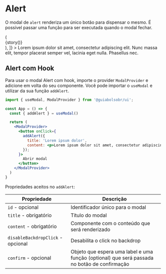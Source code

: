 
<Meta title="Notification/Modal" component={Modal} />

# Alert

O modal de `alert` renderiza um único botão para dispensar o mesmo. É possível passar uma função para ser executada quando o modal fechar.

<Canvas>
  <Story
    name="Alert"
    decorators={[
      story => (
        <div
          style={{
            minHeight: '400px',
          }}
        >
          {story()}
        </div>
      ),
    ]}
  >
    <Modal id="alert" title="Lorem ipsum dolor" type="alert">
      <Text>
        Lorem ipsum dolor sit amet, consectetur adipiscing elit. Nunc massa
        elit, tempor placerat semper vel, lacinia eget nulla. Phasellus nec.
      </Text>
    </Modal>
  </Story>
</Canvas>

## Alert com Hook

Para usar o modal Alert com hook, importe o provider `ModalProvider` e adicione em volta do seu componente. Você pode importar o `useModal` e utilizar da sua função `addAlert`.

```jsx
import { useModal, ModalProvider } from '@guiabolsobr/ui';

const App = () => {
  const { addAlert } = useModal()

  return (
    <ModalProvider>
      <button onClick={
        addAlert({
          title: 'Lorem ipsum dolor',
          content: <p>Lorem ipsum dolor sit amet, consectetur adipiscing elit. Nunc massa elit, tempor placerat semper vel, lacinia eget nulla. Phasellus nec.</p>,
        });
      }>
        Abrir modal
      </button>
    </ModalProvider>
  )
}
```

Propriedades aceitos no `addAlert`:

| Propriedade                       | Descrição                                                                                    |
| --------------------------------- | -------------------------------------------------------------------------------------------- |
| `id` - opcional                   | Identificador único para o modal                                                             |
| `title` - obrigatório             | Título do modal                                                                              |
| `content` - obrigatório           | Componente com o conteúdo que será renderizado                                               |
| `disableBackdropClick` - opcional | Desabilita o click no backdrop                                                               |
| `confirm` - opcional              | Objeto que espera uma label e uma função (optional) que será passada no botão de confirmação |
